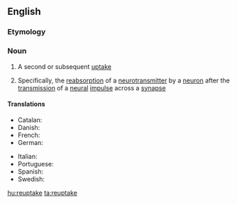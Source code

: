 ==English==

===Etymology===
{{prefix|re|uptake|lang=en}}

===Noun===
{{wikipedia}}
{{en-noun|~}}

# {{label|en|rare}} A second or subsequent [[uptake]]
# {{label|en|biochemistry}} Specifically, the [[reabsorption]] of a [[neurotransmitter]] by a [[neuron]] after the [[transmission]] of a [[neural]] [[impulse]] across a [[synapse]]

====Translations====
{{trans-top|Reabsorption of neurotransmitter by neuron}}
* Catalan: {{t|ca|recaptació neuronal}}
* Danish: {{t|da|neuronale genoptagelse}}
* French: {{t|fr|recaptage neuronal}}
* German: {{t|de|neuronalen Wiederaufnahme}}
{{trans-mid}}
* Italian: {{t|it|ricaptazione neuronale}}
* Portuguese: {{t|pt|recaptação neuronal}}
* Spanish: {{t|es|recaptación neuronal}}
* Swedish: {{t|sv|neuronal återupptag}}
{{trans-bottom}}

[[hu:reuptake]]
[[ta:reuptake]]